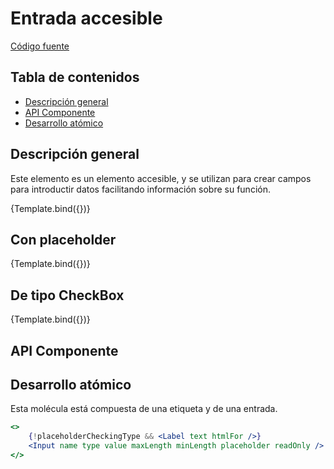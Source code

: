 
<Meta title="Molecules/AccessibleInput" component={AccessibleInput} />


# Entrada accesible

[Código fuente](https://github.com/SGDavid2719/DesignSystem/tree/master/src/stories/atoms/AccessibleInput)

## Tabla de contenidos

-   [Descripción general](#descripción-general)
-   [API Componente](#api-componente)
-   [Desarrollo atómico](#desarrollo-atómico)

## Descripción general

Este elemento es un elemento accesible, y se utilizan para crear campos para introductir datos facilitando información sobre su función.

<Canvas>
    <Story
        name="Default"
        args={{
            name: "AccessibleInput",
            htmlFor: "AccessibleInput",
            text: "AccessibleInput",
        }}
    >
        {Template.bind({})}
    </Story>
</Canvas>

## Con placeholder

<Canvas>
    <Story
        name="With Placeholder"
        args={{
            name: "AccessibleInput",
            htmlFor: "AccessibleInput",
            text: "AccessibleInput",
            placeholder: "AccessibleInput",
        }}
    >
        {Template.bind({})}
    </Story>
</Canvas>

## De tipo CheckBox

<Canvas>
    <Story
        name="Checkbox"
        args={{
            name: "AccessibleInput",
            htmlFor: "AccessibleInput",
            text: "AccessibleInput",
            type: "checkbox",
            placeholder: "AccessibleInput",
        }}
    >
        {Template.bind({})}
    </Story>
</Canvas>

## API Componente

<Props of={AccessibleInput} />

## Desarrollo atómico

Esta molécula está compuesta de una etiqueta y de una entrada.

```jsx
<>
    {!placeholderCheckingType && <Label text htmlFor />}
    <Input name type value maxLength minLength placeholder readOnly />
</>
```
